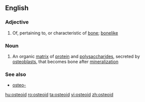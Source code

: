 ==English==

===Adjective===
{{en-adj}}

# Of, pertaining to, or characteristic of [[bone]]; [[bonelike]]

===Noun===
{{wikipedia}}
{{en-noun}}

# An organic [[matrix]] of [[protein]] and [[polysaccharide]]s, secreted by [[osteoblast]]s, that becomes bone after [[mineralization]]

===See also===
*[[osteo-]]

[[hu:osteoid]]
[[ro:osteoid]]
[[ta:osteoid]]
[[vi:osteoid]]
[[zh:osteoid]]